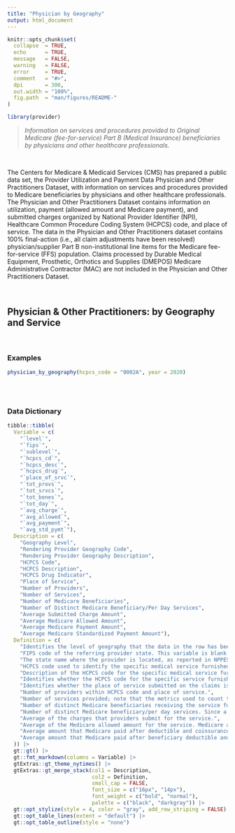 ```yaml
---
title: "Physician by Geography"
output: html_document
---
```


```r
knitr::opts_chunk$set(
  collapse  = TRUE,
  echo      = TRUE, 
  message   = FALSE, 
  warning   = FALSE,
  error     = TRUE,
  comment   = "#>",
  dpi       = 300, 
  out.width = "100%",
  fig.path  = "man/figures/README-"
)
```

```r
library(provider)
```

 > *Information on services and procedures provided to Original Medicare (fee-for-service) Part B (Medical Insurance) beneficiaries by physicians and other healthcare professionals.*

<br>

The Centers for Medicare & Medicaid Services (CMS) has prepared a public data set, the Provider Utilization and Payment Data Physician and Other Practitioners Dataset, with information on services and procedures provided to Medicare beneficiaries by physicians and other healthcare professionals. The Physician and Other Practitioners Dataset contains information on utilization, payment (allowed amount and Medicare payment), and submitted charges organized by National Provider Identifier (NPI), Healthcare Common Procedure Coding System (HCPCS) code, and place of service. The data in the Physician and Other Practitioners dataset contains 100% final-action (i.e., all claim adjustments have been resolved) physician/supplier Part B non-institutional line items for the Medicare fee-for-service (FFS) population. Claims processed by Durable Medical Equipment, Prosthetic, Orthotics and Supplies (DMEPOS) Medicare Administrative Contractor (MAC) are not included in the Physician and Other Practitioners Dataset.

<br>

## Physician & Other Practitioners: **by Geography and Service**

<br>

### Examples

```r
physician_by_geography(hcpcs_code = "0002A", year = 2020)
```

<br><br>


### Data Dictionary

```r
tibble::tibble(
  Variable = c(
    "`level`", 
    "`fips`", 
    "`sublevel`",
    "`hcpcs_cd`", 
    "`hcpcs_desc`", 
    "`hcpcs_drug`", 
    "`place_of_srvc`",
    "`tot_provs`", 
    "`tot_srvcs`", 
    "`tot_benes`", 
    "`tot_day`",
    "`avg_charge`", 
    "`avg_allowed`", 
    "`avg_payment`",
    "`avg_std_pymt`"),
  Description = c(
    "Geography Level", 
    "Rendering Provider Geography Code", 
    "Rendering Provider Geography Description",
    "HCPCS Code", 
    "HCPCS Description", 
    "HCPCS Drug Indicator", 
    "Place of Service",
    "Number of Providers", 
    "Number of Services", 
    "Number of Medicare Beneficiaries",
    "Number of Distinct Medicare Beneficiary/Per Day Services", 
    "Average Submitted Charge Amount",
    "Average Medicare Allowed Amount", 
    "Average Medicare Payment Amount",
    "Average Medicare Standardized Payment Amount"),
  Definition = c(
    "Identifies the level of geography that the data in the row has been aggregated. A value of 'State' indicates the data in the row is aggregated to a single state identified in the Rendering Provider State column for a given HCPCS Code Level. A value of 'National' indicates the data in the row is aggregated across all states for a given HCPCS Code Level.",
    "FIPS code of the referring provider state. This variable is blank when reported at the national level.",
    "The state name where the provider is located, as reported in NPPES. The values include the 50 United States, District of Columbia, U.S. territories, Armed Forces areas, Unknown and Foreign Country. Data aggregated at the National level are identified by the word 'National'.",
    "HCPCS code used to identify the specific medical service furnished by the provider. HCPCS codes include two levels. Level I codes are the Current Procedural Terminology (CPT) codes that are maintained by the American Medical Association and Level II codes are created by CMS to identify products, supplies and services not covered by the CPT codes (such as ambulance services). CPT codes, descriptions and other data only are copyright 2016 American Medical Association. All rights reserved. CPT is a registered trademark of the American Medical Association (AMA). Please review the complete CMS AMA CPT License agreement which is presented to users when accessing the data. For additional information on HCPCS codes, visit the HCPCS general information page.",
    "Description of the HCPCS code for the specific medical service furnished by the provider. HCPCS descriptions associated with CPT codes are consumer friendly descriptions provided by the AMA. CPT Consumer Friendly Descriptors are lay synonyms for CPT descriptors that are intended to help healthcare consumers who are not medical professionals understand clinical procedures on bills and patient portals. CPT Consumer Friendly Descriptors should not be used for clinical coding or documentation. All other descriptions are CMS Level II descriptions provided in long form. Due to variable length restrictions, the CMS Level II descriptions have been truncated to 256 bytes. As a result, the same HCPCS description can be associated with more than one HCPCS code. For complete CMS Level II descriptions, please visit the HCPCS Release Code Sets page.",
    "Identifies whether the HCPCS code for the specific service furnished by the provider is a HCPCS listed on the Medicare Part B Drug Average Sales Price (ASP) File. Please visit the ASP drug pricing page for additional information.",
    "Identifies whether the place of service submitted on the claims is a facility (value of ‘F’) or non-facility (value of ‘O’). Non-facility is generally an office setting; however other entities are included in non-facility. The following values are entities included in facility and non-facility:",
    "Number of providers within HCPCS code and place of service.",
    "Number of services provided; note that the metrics used to count the number provided can vary from service to service.",
    "Number of distinct Medicare beneficiaries receiving the service for each Rndrng_Prvdr_Geo_Desc and HCPCS_Cd, Place_Of_Srvc.",
    "Number of distinct Medicare beneficiary/per day services. Since a given beneficiary may receive multiple services of the same type (e.g., single vs. multiple cardiac stents) on a single day, this metric removes double-counting from the line service count to identify whether a unique service occurred.",
    "Average of the charges that providers submit for the service.",
    "Average of the Medicare allowed amount for the service. Medicare allowed amounts includes the amount Medicare pays, the deductible and coinsurance amounts that the beneficiary is responsible for paying, and any amounts that a third party is responsible for paying.",
    "Average amount that Medicare paid after deductible and coinsurance amounts have been deducted for the line item service.",
    "Average amount that Medicare paid after beneficiary deductible and coinsurance amounts have been deducted for the line item service and after standardization of the Medicare payment has been applied. Standardization removes geographic differences in payment rates for individual services, such as those that account for local wages or input prices and makes Medicare payments across geographic areas comparable, so that differences reflect variation in factors such as physicians’ practice patterns and beneficiaries’ ability and willingness to obtain care. Additional information on the standardization of Medicare payments can be found in the “Geographic Variation Public Use File: Technical Supplement on Standardization.”"
  )) |> 
  gt::gt() |> 
  gt::fmt_markdown(columns = Variable) |> 
  gtExtras::gt_theme_nytimes() |> 
  gtExtras::gt_merge_stack(col1 = Description, 
                           col2 = Definition,
                           small_cap = FALSE,
                           font_size = c("16px", "14px"),
                           font_weight = c("bold", "normal"),
                           palette = c("black", "darkgray")) |> 
  gt::opt_stylize(style = 4, color = "gray", add_row_striping = FALSE) |> 
  gt::opt_table_lines(extent = "default") |> 
  gt::opt_table_outline(style = "none")
```

